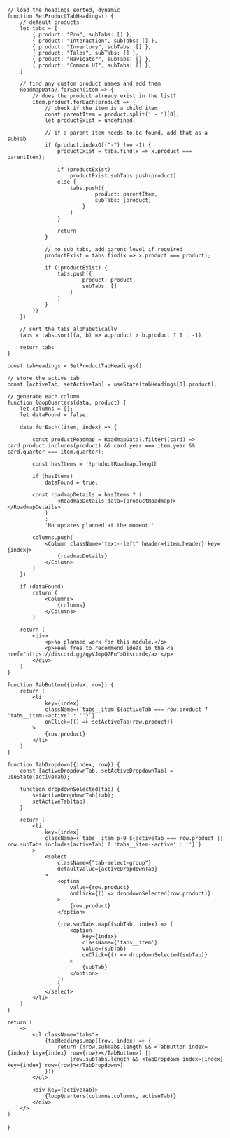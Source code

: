 

    // load the headings sorted, dynamic
    function SetProductTabHeadings() {
        // default products
        let tabs = [
            { product: "Pro", subTabs: [] },
            { product: "Interaction", subTabs: [] },
            { product: "Inventory", subTabs: [] },
            { product: "Tales", subTabs: [] },
            { product: "Navigator", subTabs: [] },
            { product: "Common UI", subTabs: [] },
        ]

        // find any custom product names and add them
        RoadmapData?.forEach(item => {
            // does the product already exist in the list?
            item.product.forEach(product => {
                // check if the item is a child item
                const parentItem = product.split(' - ')[0];
                let productExist = undefined;

                // if a parent item needs to be found, add that as a subTab
                if (product.indexOf("-") !== -1) {
                    productExist = tabs.find(x => x.product === parentItem);

                    if (productExist)
                        productExist.subTabs.push(product)
                    else {
                        tabs.push({
                                product: parentItem,
                                subTabs: [product]
                            }
                        )
                    }

                    return
                }

                // no sub tabs, add parent level if required
                productExist = tabs.find(x => x.product === product);

                if (!productExist) {
                    tabs.push({
                            product: product,
                            subTabs: []
                        }
                    )
                }
            })
        })

        // sort the tabs alphabetically
        tabs = tabs.sort((a, b) => a.product > b.product ? 1 : -1)

        return tabs
    }

    const tabHeadings = SetProductTabHeadings()

    // store the active tab
    const [activeTab, setActiveTab] = useState(tabHeadings[0].product);

    // generate each column
    function loopQuarters(data, product) {
        let columns = [];
        let dataFound = false;

        data.forEach((item, index) => {

            const productRoadmap = RoadmapData?.filter((card) => card.product.includes(product) && card.year === item.year && card.quarter === item.quarter);

            const hasItems = !!productRoadmap.length

            if (hasItems)
                dataFound = true;

            const roadmapDetails = hasItems ? (
                    <RoadmapDetails data={productRoadmap}></RoadmapDetails>
                )
                :
                'No updates planned at the moment.'

            columns.push(
                <Column className='text--left' header={item.header} key={index}>
                    {roadmapDetails}
                </Column>
            )
        })

        if (dataFound)
            return (
                <Columns>
                    {columns}
                </Columns>
            )

        return (
            <div>
                <p>No planned work for this module.</p>
                <p>Feel free to recommend ideas in the <a href="https://discord.gg/qyVJmpQ2Pn">Discord</a>!</p>
            </div>
        )
    }

    function TabButton({index, row}) {
        return (
            <li
                key={index}
                className={`tabs__item ${activeTab === row.product ? 'tabs__item--active' : ''}`}
                onClick={() => setActiveTab(row.product)}
            >
                {row.product}
            </li>
        )
    }

    function TabDropdown({index, row}) {
        const [activeDropdownTab, setActiveDropdownTab] = useState(activeTab);

        function dropdownSelected(tab) {
            setActiveDropdownTab(tab);
            setActiveTab(tab);
        }

        return (
            <li
                key={index}
                className={`tabs__item p-0 ${activeTab === row.product || row.subTabs.includes(activeTab) ? 'tabs__item--active' : ''}`}
            >
                <select
                    className={"tab-select-group"}
                    defaultValue={activeDropdownTab}
                >
                    <option
                        value={row.product}
                        onClick={() => dropdownSelected(row.product)}
                    >
                        {row.product}
                    </option>

                    {row.subTabs.map((subTab, index) => (
                        <option
                            key={index}
                            className={'tabs__item'}
                            value={subTab}
                            onClick={() => dropdownSelected(subTab)}
                        >
                            {subTab}
                        </option>
                    ))
                    }
                </select>
            </li>
        )
    }

    return (
        <>
            <ul className="tabs">
                {tabHeadings.map((row, index) => {
                    return (!row.subTabs.length && <TabButton index={index} key={index} row={row}></TabButton>) ||
                        (row.subTabs.length && <TabDropdown index={index} key={index} row={row}></TabDropdown>)
                })}
            </ul>

            <div key={activeTab}>
                {loopQuarters(columns.columns, activeTab)}
            </div>
        </>
    )
}

<Tabs columns={props.columns}></Tabs>